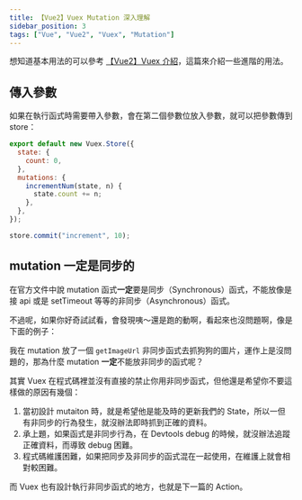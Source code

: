 ```yaml
---
title: 【Vue2】Vuex Mutation 深入理解
sidebar_position: 3
tags: ["Vue", "Vue2", "Vuex", "Mutation"]
---
```



想知道基本用法的可以參考 [【Vue2】Vuex 介紹](https://jim876633.github.io/Jim-Docusaurus/Vue/Vue2/Vuex/mapState)，這篇來介紹一些進階的用法。

## 傳入參數

如果在執行函式時需要帶入參數，會在第二個參數位放入參數，就可以把參數傳到 store：

```js title='store/index.js'
export default new Vuex.Store({
  state: {
    count: 0,
  },
  mutations: {
    incrementNum(state, n) {
      state.count += n;
    },
  },
});
```

```js
store.commit("increment", 10);
```

## mutation 一定是同步的

在官方文件中說 mutation 函式**一定**要是同步（Synchronous）函式，不能放像是接 api 或是 setTimeout 等等的非同步（Asynchronous）函式。

不過呢，如果你好奇試試看，會發現咦～還是跑的動啊，看起來也沒問題啊，像是下面的例子：

<CodeSandbox
  url='https://codesandbox.io/embed/mutation-beyfhs?fontsize=14&hidenavigation=1&theme=dark'
  title='mutation'
  initialPath='dog'
  codebasePath='/src/store/index.js'
/>

我在 mutation 放了一個 `getImageUrl` 非同步函式去抓狗狗的圖片，運作上是沒問題的，那為什麼 mutation **一定**不能放非同步的函式呢？

其實 Vuex 在程式碼裡並沒有直接的禁止你用非同步函式，但他還是希望你不要這樣做的原因有幾個：

1. 當初設計 mutaiton 時，就是希望他是能及時的更新我們的 State，所以一但有非同步的行為發生，就沒辦法即時抓到正確的資料。
2. 承上題，如果函式是非同步行為，在 Devtools debug 的時候，就沒辦法追蹤正確資料，而導致 debug 困難。
3. 程式碼維護困難，如果把同步及非同步的函式混在一起使用，在維護上就會相對較困難。

而 Vuex 也有設計執行非同步函式的地方，也就是下一篇的 Action。

